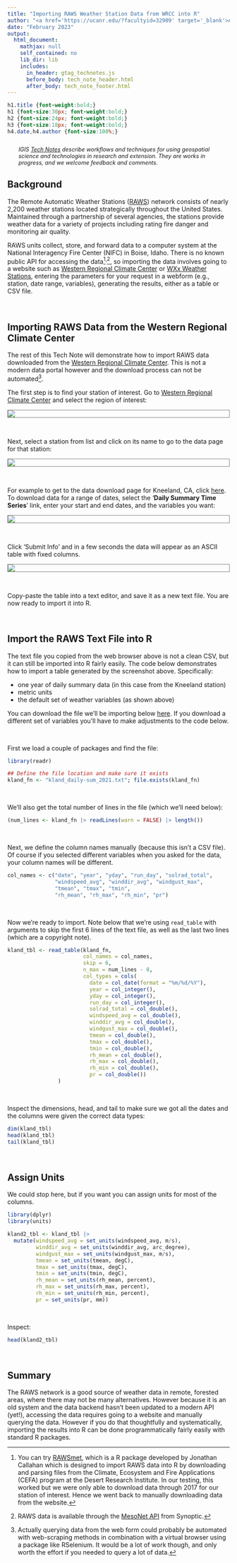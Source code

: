 ```yaml
---
title: "Importing RAWS Weather Station Data from WRCC into R"
author: "<a href='https://ucanr.edu/?facultyid=32909' target='_blank'>Andy Lyons</a>"
date: "February 2023"
output:
  html_document: 
    mathjax: null
    self_contained: no
    lib_dir: lib
    includes:
      in_header: gtag_technotes.js
      before_body: tech_note_header.html
      after_body: tech_note_footer.html
---   
```




```css
h1.title {font-weight:bold;}
h1 {font-size:30px; font-weight:bold;}
h2 {font-size:24px; font-weight:bold;}
h3 {font-size:18px; font-weight:bold;}
h4.date,h4.author {font-size:100%;}
```

<p style="font-style:italic; font-size:90%; margin:2em;">IGIS <a href="http://igis.ucanr.edu/Tech_Notes/">Tech Notes</a> describe workflows and techniques for using geospatial science and technologies in research and extension. They are works in progress, and we welcome feedback and comments.</p>

## Background

The Remote Automatic Weather Stations ([RAWS](https://raws.nifc.gov/){target="_blank" rel="noopener"}) network consists of nearly 2,200 weather stations located strategically throughout the United States. Maintained through a partnership of several agencies, the stations provide weather data for a variety of projects including rating fire danger and monitoring air quality.

RAWS units collect, store, and forward data to a computer system at the National Interagency Fire Center (NIFC) in Boise, Idaho. There is no known public API for accessing the data[^1]^,^[^2], so importing the data involves going to a website such as [Western Regional Climate Center](https://raws.dri.edu/){target="_blank" rel="noopener"} or [WXx Weather Stations](https://weather.nifc.gov/ords/prd/f?p=107:11500:10535513756590:::::){target="_blank" rel="noopener"}, entering the parameters for your request in a webform (e.g., station, date range, variables), generating the results, either as a table or CSV file.

[^1]: You can try [RAWSmet](https://mazamascience.github.io/RAWSmet/), which is a R package developed by Jonathan Callahan which is designed to import RAWS data into R by downloading and parsing files from the Climate, Ecosystem and Fire Applications (CEFA) program at the Desert Research Institute. In our testing, this worked but we were only able to download data through 2017 for our station of interest. Hence we went back to manually downloading data from the website.

[^2]: RAWS data is available through the [MesoNet API](https://synopticdata.com/mesonet-api){target="_blank" rel="noopener"} from Synoptic.


\

## Importing RAWS Data from the Western Regional Climate Center

The rest of this Tech Note will demonstrate how to import RAWS data downloaded from the [Western Regional Climate Center](https://raws.dri.edu/){target="_blank" rel="noopener"}. This is not a modern data portal however and the download process can not be automated[^3].

[^3]: Actually querying data from the web form could probably be automated with web-scraping methods in combination with a virtual browser using a package like RSelenium. It would be a lot of work though, and only worth the effort if you needed to query a lot of data.

The first step is to find your station of interest. Go to [Western Regional Climate Center](https://raws.dri.edu/){target="_blank" rel="noopener"} and select the region of interest:

![](./images/raws-landing-page_600x473x256.png){style="display:block; margin:1em auto; border:1px solid grey;"}

\

Next, select a station from list and click on its name to go to the data page for that station:

![](./images/raws-select-station_600x325x256.png){style="display:block; margin:1em auto; border:1px solid grey;"}
\

For example to get to the data download page for Kneeland, CA, click [here](https://raws.dri.edu/cgi-bin/rawMAIN.pl?caCKNE){target="_blank" rel="noopener"}. To download data for a range of dates, select the '**Daily Summary Time Series**' link, enter your start and end dates, and the variables you want:

![](./images/raws-query-data_900x750x256.png){style="display:block; margin:1em auto; border:1px solid grey;"}

\

Click 'Submit Info' and in a few seconds the data will appear as an ASCII table with fixed columns. 

![](./images/raws-kneeland-table_868x360x256.png){style="display:block; margin:1em auto; border:1px solid grey;"}

\

Copy-paste the table into a text editor, and save it as a new text file. You are now ready to import it into R.

\

## Import the RAWS Text File into R

The text file you copied from the web browser above is not a clean CSV, but it can still be imported into R fairly easily. The code below demonstrates how to import a table generated by the screenshot above. Specifically: 

- one year of daily summary data (in this case from the Kneeland station)  
- metric units  
- the default set of weather variables (as shown above)

You can download the file we'll be importing below [here](kland_daily-sum_2021.txt). If you download a different set of variables you'll have to make adjustments to the code below. 

\

First we load a couple of packages and find the file:

```r
library(readr)

## Define the file location and make sure it exists
kland_fn <- "kland_daily-sum_2021.txt"; file.exists(kland_fn)
```

\

We'll also get the total number of lines in the file (which we'll need below):

```r
(num_lines <- kland_fn |> readLines(warn = FALSE) |> length())
```
\

Next, we define the column names manually (because this isn't a CSV file). Of course if you selected different variables when you asked for the data, your column names will be different.

```r
col_names <- c("date", "year", "yday", "run_day", "solrad_total", 
               "windspeed_avg", "winddir_avg", "windgust_max", 
               "tmean", "tmax", "tmin", 
               "rh_mean", "rh_max", "rh_min", "pr")
```

\

Now we're ready to import. Note below that we're using `read_table` with arguments to skip the first 6 lines of the text file, as well as the last two lines (which are a copyright note). 

```r
kland_tbl <- read_table(kland_fn,
                        col_names = col_names, 
                        skip = 6,
                        n_max = num_lines - 8,
                        col_types = cols(
                          date = col_date(format = "%m/%d/%Y"),
                          year = col_integer(),
                          yday = col_integer(),
                          run_day = col_integer(),
                          solrad_total = col_double(),
                          windspeed_avg = col_double(),
                          winddir_avg = col_double(),
                          windgust_max = col_double(),
                          tmean = col_double(),
                          tmax = col_double(),
                          tmin = col_double(),
                          rh_mean = col_double(),
                          rh_max = col_double(),
                          rh_min = col_double(),
                          pr = col_double())
                )
```

\

Inspect the dimensions, head, and tail to make sure we got all the dates and the columns were given the  correct data types:

```r
dim(kland_tbl)
head(kland_tbl)
tail(kland_tbl)
```

\

## Assign Units

We could stop here, but if you want you can assign units for most of the columns. 

```r
library(dplyr)
library(units)

kland2_tbl <- kland_tbl |> 
  mutate(windspeed_avg = set_units(windspeed_avg, m/s),
         winddir_avg = set_units(winddir_avg, arc_degree),
         windgust_max = set_units(windgust_max, m/s),
         tmean = set_units(tmean, degC),
         tmax = set_units(tmax, degC),
         tmin = set_units(tmin, degC),
         rh_mean = set_units(rh_mean, percent),
         rh_max = set_units(rh_max, percent),
         rh_min = set_units(rh_min, percent),
         pr = set_units(pr, mm))
```

\

Inspect:

```r
head(kland2_tbl)
```

\

## Summary

The RAWS network is a good source of weather data in remote, forested areas, where there may not be many alternatives. However because it is an old system and the data backend hasn't been updated to a modern API (yet!), accessing the data requires going to a website and manually querying the data. However if you do that thoughtfully and systematically, importing the results into R can be done programmatically fairly easily with standard R packages.




